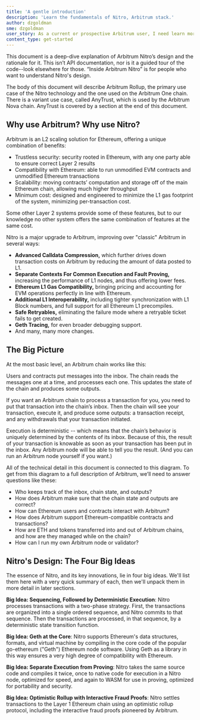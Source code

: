 ```yaml
---
title: 'A gentle introduction'
description: 'Learn the fundamentals of Nitro, Arbitrum stack.'
author: dzgoldman
sme: dzgoldman
user_story: As a current or prospective Arbitrum user, I need learn more about Nitros design.
content_type: get-started
---
```



This document is a deep-dive explanation of Arbitrum Nitro’s design and the rationale for it. This isn’t API documentation, nor is it a guided tour of the code--look elsewhere for those. “Inside Arbitrum Nitro” is for people who want to understand Nitro's design.

The body of this document will describe Arbitrum Rollup, the primary use case of the Nitro technology and the one used on the Arbitrum One chain. There is a variant use case, called AnyTrust, which is used by the Arbitrum Nova chain. AnyTrust is covered by a section at the end of this document.

## Why use Arbitrum? Why use Nitro?

Arbitrum is an L2 scaling solution for Ethereum, offering a unique combination of benefits:

- Trustless security: security rooted in Ethereum, with any one party able to ensure correct Layer 2 results
- Compatibility with Ethereum: able to run unmodified EVM contracts and unmodified Ethereum transactions
- Scalability: moving contracts’ computation and storage off of the main Ethereum chain, allowing much higher throughput
- Minimum cost: designed and engineered to minimize the L1 gas footprint of the system, minimizing per-transaction cost.

Some other Layer 2 systems provide some of these features, but to our knowledge no other system offers the same combination of features at the same cost.

Nitro is a major upgrade to Arbitrum, improving over "classic" Arbitrum in several ways:

- **Advanced Calldata Compression,** which further drives down transaction costs on Arbitrum by reducing the amount of data posted to L1.
- **Separate Contexts For Common Execution and Fault Proving,** increasing the performance of L1 nodes, and thus offering lower fees.
- **Ethereum L1 Gas Compatibility,** bringing pricing and accounting for EVM operations perfectly in line with Ethereum.
- **Additional L1 Interoperability,** including tighter synchronization with L1 Block numbers, and full support for all Ethereum L1 precompiles.
- **Safe Retryables,** eliminating the failure mode where a retryable ticket fails to get created.
- **Geth Tracing,** for even broader debugging support.
- And many, many more changes.

## The Big Picture

At the most basic level, an Arbitrum chain works like this:

<ImageWithCaption
  caption="Original napkin sketch drawn by Arbitrum co-founder Ed Felten"
  src="https://lh4.googleusercontent.com/qwf_aYyB1AfX9s-_PQysOmPNtWB164_qA6isj3NhkDnmcro6J75f6MC2_AjlN60lpSkSw6DtZwNfrt13F3E_G8jdvjeWHX8EophDA2oUM0mEpPVeTlMbsjUCMmztEM0WvDpyWZ6R"
/>

Users and contracts put messages into the inbox. The chain reads the messages one at a time, and processes each one. This updates the state of the chain and produces some outputs.

If you want an Arbitrum chain to process a transaction for you, you need to put that transaction into the chain’s inbox. Then the chain will see your transaction, execute it, and produce some outputs: a transaction receipt, and any withdrawals that your transaction initiated.

Execution is deterministic -- which means that the chain’s behavior is uniquely determined by the contents of its inbox. Because of this, the result of your transaction is knowable as soon as your transaction has been put in the inbox. Any Arbitrum node will be able to tell you the result. (And you can run an Arbitrum node yourself if you want.)

All of the technical detail in this document is connected to this diagram. To get from this diagram to a full description of Arbitrum, we’ll need to answer questions like these:

- Who keeps track of the inbox, chain state, and outputs?
- How does Arbitrum make sure that the chain state and outputs are correct?
- How can Ethereum users and contracts interact with Arbitrum?
- How does Arbitrum support Ethereum-compatible contracts and transactions?
- How are ETH and tokens transferred into and out of Arbitrum chains, and how are they managed while on the chain?
- How can I run my own Arbitrum node or validator?

## Nitro's Design: The Four Big Ideas

The essence of Nitro, and its key innovations, lie in four big ideas. We'll list them here with a very quick summary of each, then we'll unpack them in more detail in later sections.

**Big Idea: Sequencing, Followed by Deterministic Execution**: Nitro processes transactions with a two-phase strategy. First, the transactions are organized into a single ordered sequence, and Nitro commits to that sequence. Then the transactions are processed, in that sequence, by a deterministic state transition function.

**Big Idea: Geth at the Core**: Nitro supports Ethereum's data structures, formats, and virtual machine by compiling in the core code of the popular go-ethereum ("Geth") Ethereum node software. Using Geth as a library in this way ensures a very high degree of compatibility with Ethereum.

**Big Idea: Separate Execution from Proving**: Nitro takes the same source code and compiles it twice, once to native code for execution in a Nitro node, optimized for speed, and again to WASM for use in proving, optimized for portability and security.

**Big Idea: Optimistic Rollup with Interactive Fraud Proofs**: Nitro settles transactions to the Layer 1 Ethereum chain using an optimistic rollup protocol, including the interactive fraud proofs pioneered by Arbitrum.
